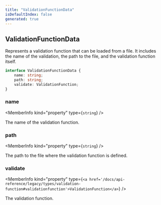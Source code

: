 ```yaml
---
title: "ValidationFunctionData"
isDefaultIndex: false
generated: true
---
```



<!-- This file was generated from the CommandKit source. Do not modify. Instead, re-run the "docgen" script -->


## ValidationFunctionData

<GenerationInfo sourceFile="packages/legacy/src/loadLegacyValidations.ts" sourceLine="56" packageName="@commandkit/legacy" />

Represents a validation function that can be loaded from a file.
It includes the name of the validation, the path to the file, and the validation function itself.

```ts title="Signature"
interface ValidationFunctionData {
    name: string;
    path: string;
    validate: ValidationFunction;
}
```

<div className="members-wrapper">

### name

<MemberInfo kind="property" type={`string`}   />

The name of the validation function.
### path

<MemberInfo kind="property" type={`string`}   />

The path to the file where the validation function is defined.
### validate

<MemberInfo kind="property" type={`<a href='/docs/api-reference/legacy/types/validation-function#validationfunction'>ValidationFunction</a>`}   />

The validation function.


</div>
